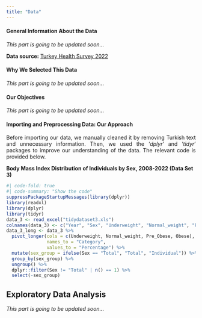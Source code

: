 ```yaml
---
title: "Data"
---
```


#### General Information About the Data

*This part is going to be updated soon...*

**Data source:** [Turkey Health Survey 2022](https://data.tuik.gov.tr/Bulten/Index?p=Turkiye-Saglik-Arastirmasi-2022-49747)

#### Why We Selected This Data

*This part is going to be updated soon...*

#### Our Objectives

*This part is going to be updated soon...*

#### Importing and Preprocessing Data: Our Approach

::: {style="text-align: justify"}
Before importing our data, we manually cleaned it by removing Turkish text and unnecessary information. Then, we used the '*dplyr*' and '*tidyr*' packages to improve our understanding of the data. The relevant code is provided below.
:::

**Body Mass Index Distribution of Individuals by Sex, 2008-2022 (Data Set 3)**

```r
#| code-fold: true
#| code-summary: "Show the code"
suppressPackageStartupMessages(library(dplyr))
library(readxl)
library(dplyr)
library(tidyr)
data_3 <- read_excel("tidydataset3.xls")
colnames(data_3) <- c("Year", "Sex", "Underweight", "Normal_weight", "Pre_Obese", "Obese")
data_3_long <- data_3 %>%
  pivot_longer(cols = c(Underweight, Normal_weight, Pre_Obese, Obese),
               names_to = "Category",
               values_to = "Percentage") %>%
  mutate(sex_group = ifelse(Sex == "Total", "Total", "Individual")) %>%
  group_by(sex_group) %>%
  ungroup() %>%
  dplyr::filter(Sex != "Total" | n() == 1) %>%
  select(-sex_group)
```

## Exploratory Data Analysis

*This part is going to be updated soon...*
